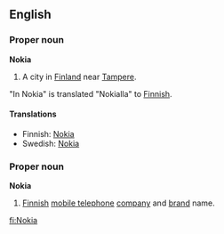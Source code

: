 ==English==
===Proper noun===
'''Nokia'''
#A city in [[Finland]] near [[Tampere]].

"In Nokia" is translated "Nokialla" to [[Finnish]].

====Translations====
*Finnish: [[Nokia]]
*Swedish: [[Nokia]]

===Proper noun===
'''Nokia'''
#[[Finnish]] [[mobile telephone]] [[company]] and [[brand]] name.

[[fi:Nokia]]